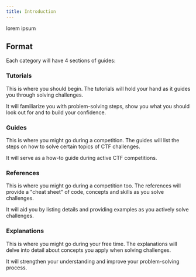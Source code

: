 ```yaml
---
title: Introduction
---
```


lorem ipsum

## Format
Each category will have 4 sections of guides:

### Tutorials
This is where you should begin. The tutorials will hold your hand as it guides you through solving challenges.

It will familiarize you with problem-solving steps, show you what you should look out for and to build your confidence.

### Guides
This is where you might go during a competition. The guides will list the steps on how to solve certain topics of CTF challenges.

It will serve as a how-to guide during active CTF competitions.

### References
This is where you might go during a competition too. The references will provide a "cheat sheet" of code, concepts and skills as you solve challenges.

It will aid you by listing details and providing examples as you actively solve challenges.

### Explanations
This is where you might go during your free time. The explanations will delve into detail about concepts you apply when solving challenges.

It will strengthen your understanding and improve your problem-solving process.